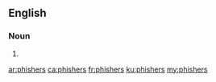 ==English==

===Noun===
{{head|en|plural}}

# {{plural of|phisher|lang=en}}

[[ar:phishers]]
[[ca:phishers]]
[[fr:phishers]]
[[ku:phishers]]
[[my:phishers]]
